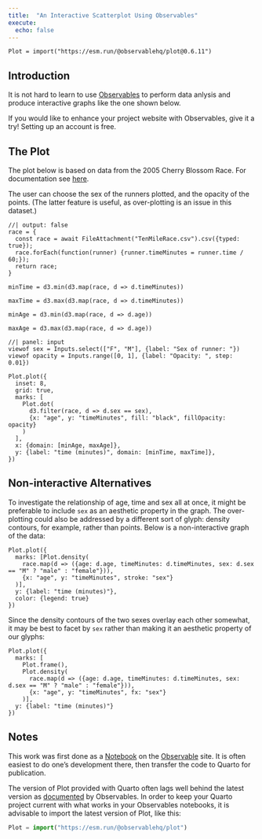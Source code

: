 ```yaml
---
title:  "An Interactive Scatterplot Using Observables"
execute:
  echo: false
---
```


```ojs
Plot = import("https://esm.run/@observablehq/plot@0.6.11")
```

## Introduction

It is not hard to learn to use [Observables](https://observablehq.com) to perform data anlysis and produce interactive graphs like the one shown below.

If you would like to enhance your project website with Observables, give it a try!  Setting up an account is free.

## The Plot

The plot below is based on data from the 2005 Cherry Blossom Race.  For documentation see [here](https://rdrr.io/cran/mosaicData/man/TenMileRace.html).

The user can choose the sex of the runners plotted, and the opacity of the points.  (The latter feature is useful, as over-plotting is an issue in this dataset.)


```ojs
//| output: false
race = {
  const race = await FileAttachment("TenMileRace.csv").csv({typed: true});
  race.forEach(function(runner) {runner.timeMinutes = runner.time / 60;});
  return race;
}
```


```ojs
minTime = d3.min(d3.map(race, d => d.timeMinutes))
```

```ojs
maxTime = d3.max(d3.map(race, d => d.timeMinutes))
```

```ojs
minAge = d3.min(d3.map(race, d => d.age))
```

```ojs
maxAge = d3.max(d3.map(race, d => d.age))
```
    
    





```ojs
//| panel: input
viewof sex = Inputs.select(["F", "M"], {label: "Sex of runner: "})
viewof opacity = Inputs.range([0, 1], {label: "Opacity: ", step: 0.01})
```





```ojs
Plot.plot({
  inset: 8,
  grid: true,
  marks: [
    Plot.dot(
      d3.filter(race, d => d.sex == sex), 
      {x: "age", y: "timeMinutes", fill: "black", fillOpacity: opacity}
    )
  ],
  x: {domain: [minAge, maxAge]},
  y: {label: "time (minutes)", domain: [minTime, maxTime]},
})
```

## Non-interactive Alternatives

To investigate the relationship of age, time and sex all at once, it might be preferable to include `sex` as an aesthetic property in the graph.  The over-plotting could also be addressed by a different sort of glyph:  density contours, for example, rather than points.  Below is a non-interactive graph of the data:

```ojs
Plot.plot({
  marks: [Plot.density(
    race.map(d => ({age: d.age, timeMinutes: d.timeMinutes, sex: d.sex == "M" ? "male" : "female"})), 
    {x: "age", y: "timeMinutes", stroke: "sex"}
  )],
  y: {label: "time (minutes)"},
  color: {legend: true}
})
```

Since the density contours of the two sexes overlay each other somewhat, it may be best to facet by `sex` rather than making it an aesthetic property of our glyphs:

```ojs
Plot.plot({
  marks: [
    Plot.frame(),
    Plot.density(
      race.map(d => ({age: d.age, timeMinutes: d.timeMinutes, sex: d.sex == "M" ? "male" : "female"})), 
      {x: "age", y: "timeMinutes", fx: "sex"}
    )],
  y: {label: "time (minutes)"}
})
```



## Notes

This work was first done as a [Notebook](https://observablehq.com/d/1664118c11075582) on the [Observable](https://observablehq.com) site.  It is often easiest to do one's development there, then transfer the code to Quarto for publication.

The version of Plot provided with Quarto often lags well behind the latest version as [documented](https://observablehq.com/plot/) by Observables.  In order to keep your Quarto project current with what works in your Observables notebooks, it is advisable to import the latest version of Plot, like this:

```js
Plot = import("https://esm.run/@observablehq/plot")
```